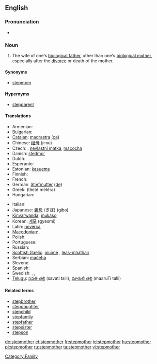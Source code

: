 ==English==

===Pronunciation===
* {{hyphenation|step|moth|er}}

===Noun===
{{en-noun}}

# The wife of one's [[biological father]], other than one's [[biological mother]], especially after the [[divorce]] or death of the mother.

====Synonyms====
* [[stepmom]]

====Hypernyms====
* [[stepparent]]

====Translations====
{{trans-top|wife of one's biological father, not one's biological mother}}
* Armenian: {{t-|hy|խորթ մայր|tr=xort' mayr|sc=Armn|xs=Armenian}}
* Bulgarian: {{t+|bg|мащеха|f|tr=mashshekha|sc=Cyrl}}
* [[Catalan]]: [[madrastra]] {{f}} [[:ca:madrastra|(ca)]]
* Chinese: [[继母]] (jimu)
* Czech: {{t-|cs|macecha|f}}, [[nevlastní matka]], [[macocha]]
* Danish: [[stedmor]]
* Dutch: {{t+|nl|stiefmoeder|f}}
* Esperanto: {{t-|eo|duonpatrino|xs=Esperanto}}
* Estonian: [[kasuema]]
* Finnish: {{t-|fi|äitipuoli}}
* French: {{t+|fr|belle-mère|f}}
* German: [[Stiefmutter]] {{f}} [[:de:Stiefmutter|(de)]]
* Greek: {{t|el|θετή μητέρα|sc=Grek}} (theté mētéra)
* Hungarian: {{t+|hu|mostohaanya}}
{{trans-mid}}
* Italian: {{t-|it|matrigna|f}}
* Japanese: [[義母]] (ぎぼ) (gibo)
* [[Kinyarwanda]]: [[mukaso]]
* Korean: [[계모]] (gyeomi)
* Latin: [[noverca]] {{f}}
* [[Macedonian]]: {{t|mk|маќеа|f|tr=máḱea|sc=Cyrl}},  {{t|mk|помајка|f|tr=pómajka|sc=Cyrl}}
* Polish: {{t+|pl|macocha|f}}
* Portuguese: {{t+|pt|madrasta|f}}
* Russian: {{t+|ru|мачеха|tr=machekha|sc=Cyrl}}
* [[Scottish Gaelic]]: [[muime]] {{f}}, [[leas-mhàthair]] {{f}}
* Serbian: [[maćeha]] {{f}}
* Slovene: {{t+|sl|mačeha|f}}
* Spanish: {{t-|es|madrastra|f}}
* Swedish: {{t-|sv|fostermor|c}},  {{t|sv|styvmor|c}},  {{qualifier|colloquial}} {{t|sv|plastmamma|c}}
* [[Telugu]]: [[సవతి తల్లి]] (savati talli),  [[మారుటి తల్లి]] (maaruTi talli)
{{trans-bottom}}

====Related terms====
* [[stepbrother]]
* [[stepdaughter]]
* [[stepchild]]
* [[stepfamily]]
* [[stepfather]]
* [[stepsister]]
* [[stepson]]

[[Category:Family]]

[[de:stepmother]]
[[et:stepmother]]
[[fr:stepmother]]
[[id:stepmother]]
[[hu:stepmother]]
[[pl:stepmother]]
[[ru:stepmother]]
[[ta:stepmother]]
[[vi:stepmother]]